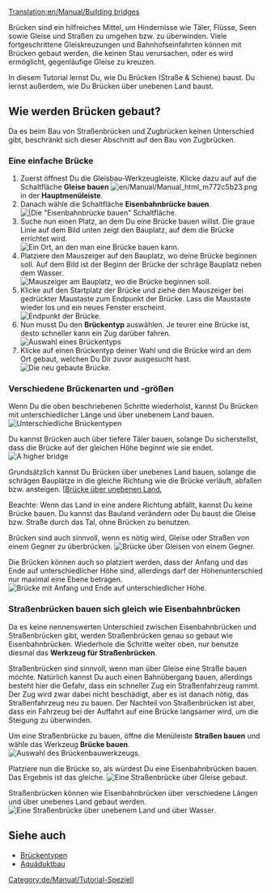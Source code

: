 [[Translation:en/Manual/Building bridges]]
{{de/Manual/Tutorial/Tutorial}}
[[Category:de/Manual/Tutorial-Speziell]]

Brücken sind ein hilfreiches Mittel, um Hindernisse wie Täler, Flüsse, Seen sowie Gleise und Straßen zu umgehen bzw. zu überwinden. Viele fortgeschrittene Gleiskreuzungen und Bahnhofseinfahrten können mit Brücken gebaut werden, die keinen Stau verursachen, oder es wird ermöglicht, gegenläufige Gleise zu kreuzen.

In diesem Tutorial lernst Du, wie Du Brücken (Straße & Schiene) baust. Du lernst außerdem, wie Du Brücken über unebenen Land baust.

== Wie werden Brücken gebaut? ==
Da es beim Bau von Straßenbrücken und Zugbrücken keinen Unterschied gibt, beschränkt sich dieser Abschnitt auf den Bau von Zugbrücken.

=== Eine einfache Brücke ===
# Zuerst öffnest Du die Gleisbau-Werkzeugleiste. Klicke dazu auf auf die Schaltfläche '''Gleise bauen''' [[File:en/Manual/Manual html m772c5b23.png]] in der '''Hauptmenüleiste'''.
# Danach wähle die Schaltfläche '''Eisenbahnbrücke bauen'''.<br/>[[File:de/Manual/BridgeTut1.png|none|frame||Die "Eisenbahnbrücke bauen" Schaltfläche.]]
# Suche nun einen Platz, an dem Du eine Brücke bauen willst. Die graue Linie auf dem Bild unten zeigt den Bauplatz, auf dem die Brücke errichtet wird.<br/>[[File:en/Manual/BridgeTut2.png|none|frame|Ein Ort, an den man eine Brücke bauen kann.]]
# Platziere den Mauszeiger auf den Bauplatz, wo deine Brücke beginnen soll. Auf dem Bild ist der Beginn der Brücke der schräge Bauplatz neben dem Wasser.<br/>[[File:en/Manual/BridgeTut3.png|none|frame|Mauszeiger am Bauplatz, wo die Brücke beginnen soll.]]
# Klicke auf den Startplatz der Brücke und ziehe den Mauszeiger bei gedrückter Maustaste zum Endpunkt der Brücke. Lass die Maustaste wieder los und ein neues Fenster erscheint.<br/>[[File:en/Manual/BridgeTut4.png|none|frame|Endpunkt der Brücke.]]
# Nun musst Du den '''Brückentyp''' auswählen. Je teurer eine Brücke ist, desto schneller kann ein Zug darüber fahren.<br/>[[File:de/Manual/BridgeTut5.png|none|frame|Auswahl eines Brückentyps]]
# Klicke auf einen Brückentyp deiner Wahl und die Brücke wird an dem Ort gebaut, welchen Du Dir zuvor ausgesucht hast.<br/>[[File:en/Manual/BridgeTut6.png|none|frame|Die neu gebaute Brücke.]]

=== Verschiedene Brückenarten und -größen ===
Wenn Du die oben beschriebenen Schritte wiederholst, kannst Du Brücken mit unterschiedlicher Länge und über unebenem Land bauen.
[[File:en/Manual/BridgeTut7.png|none|frame|Unterschiedliche Brückentypen]]

Du kannst Brücken auch über tiefere Täler bauen, solange Du sicherstellst, dass die Brücke auf der gleichen Höhe beginnt wie sie endet.
[[File:en/Manual/BridgeTut8.png|none|frame|A higher bridge]]

Grundsätzlich kannst Du Brücken über unebenes Land bauen, solange die schrägen Bauplätze in die gleiche Richtung wie die Brücke verläuft, abfallen bzw. ansteigen.
[[File:en/Manual/BridgeTut11.png|none|frame|Eine Brücke über unebenen Land.]

Beachte: Wenn das Land in eine andere Richtung abfällt, kannst Du keine Brücke bauen. Du kannst das Bauland verändern oder Du baust die Gleise bzw. Straße durch das Tal, ohne Brücken zu benutzen.

Brücken sind auch sinnvoll, wenn es nötig wird, Gleise oder Straßen von einem Gegner zu überbrücken.
[[File:en/Manual/BridgeTut10.png|none|frame|Brücke über Gleisen von einem Gegner.]]

Die Brücken können auch so platziert werden, dass der Anfang und das Ende auf unterschiedlicher Höhe sind, allerdings darf der Höhenunterschied nur maximal eine Ebene betragen.
[[File:en/Manual/BridgeTut9.png|none|frame|Brücke mit Anfang und Ende auf unterschiedlicher Höhe.]]

=== Straßenbrücken bauen sich gleich wie Eisenbahnbrücken ===
Da es keine nennenswerten Unterschied zwischen Eisenbahnbrücken und Straßenbrücken gibt, werden Straßenbrücken genau so gebaut wie Eisenbahnbrücken. Wiederhole die Schritte weiter oben, nur benutze diesmal das '''Werkzeug für Straßenbrücken'''.

Straßenbrücken sind sinnvoll, wenn man über Gleise eine Straße bauen möchte. Natürlich kannst Du auch einen Bahnübergang bauen, allerdings besteht hier die Gefahr, dass ein schneller Zug ein Straßenfahrzeug rammt. Der Zug wird zwar dabei nicht beschädigt, aber es ist danach nötig, das Straßenfahrzeug neu zu bauen. Der Nachteil von Straßenbrücken ist aber, dass ein Fahrzeug bei der Auffahrt auf eine Brücke langsamer wird, um die Steigung zu überwinden.

Um eine Straßenbrücke zu bauen, öffne die Menüleiste '''Straßen bauen''' und wähle das Werkzeug '''Brücke bauen'''.
[[File:de/Manual/BridgeTut14.png|none|frame|Auswahl des Brückenbauwerkzeugs.]]

Platziere nun die Brücke so, als würdest Du eine Eisenbahnbrücken bauen. Das Ergebnis ist das gleiche.
[[File:en/Manual/BridgeTut12.png|none|frame|Eine Straßenbrücke über Gleise gebaut.]]

Straßenbrücken können wie Eisenbahnbrücken über verschiedene Längen und über unebenes Land gebaut werden.
[[File:en/Manual/BridgeTut13.png|none|frame|Eine Straßenbrücke über unebenem Land und über Wasser.]]

== Siehe auch ==
*[[de/Manual/Base Set/Brückentypen|Brückentypen]]
*[[de/Archive/Unmapped/Aquäduktbau|Aquäduktbau]]